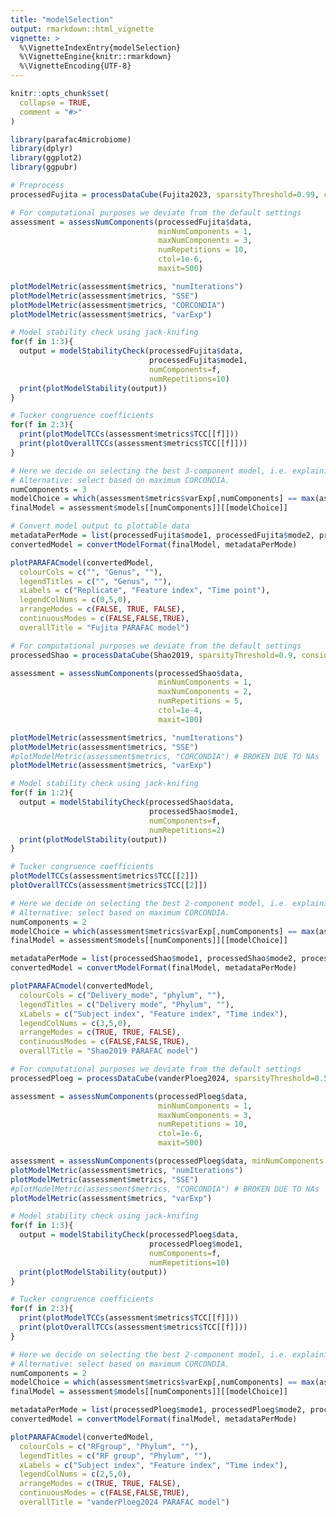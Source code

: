 ```yaml
---
title: "modelSelection"
output: rmarkdown::html_vignette
vignette: >
  %\VignetteIndexEntry{modelSelection}
  %\VignetteEngine{knitr::rmarkdown}
  %\VignetteEncoding{UTF-8}
---
```


```r
knitr::opts_chunk$set(
  collapse = TRUE,
  comment = "#>"
)
```

```r
library(parafac4microbiome)
library(dplyr)
library(ggplot2)
library(ggpubr)
```

```r
# Preprocess
processedFujita = processDataCube(Fujita2023, sparsityThreshold=0.99, centerMode=1, scaleMode=2)

# For computational purposes we deviate from the default settings
assessment = assessNumComponents(processedFujita$data,
                                 minNumComponents = 1,
                                 maxNumComponents = 3,
                                 numRepetitions = 10,
                                 ctol=1e-6,
                                 maxit=500)

plotModelMetric(assessment$metrics, "numIterations")
plotModelMetric(assessment$metrics, "SSE")
plotModelMetric(assessment$metrics, "CORCONDIA")
plotModelMetric(assessment$metrics, "varExp")

# Model stability check using jack-knifing
for(f in 1:3){
  output = modelStabilityCheck(processedFujita$data,
                               processedFujita$mode1,
                               numComponents=f,
                               numRepetitions=10)
  print(plotModelStability(output))
}

# Tucker congruence coefficients
for(f in 2:3){
  print(plotModelTCCs(assessment$metrics$TCC[[f]]))
  print(plotOverallTCCs(assessment$metrics$TCC[[f]]))
}

# Here we decide on selecting the best 3-component model, i.e. explaining the largest amount of variation.
# Alternative: select based on maximum CORCONDIA.
numComponents = 3
modelChoice = which(assessment$metrics$varExp[,numComponents] == max(assessment$metrics$varExp[,numComponents]))
finalModel = assessment$models[[numComponents]][[modelChoice]]

# Convert model output to plottable data
metadataPerMode = list(processedFujita$mode1, processedFujita$mode2, processedFujita$mode3)
convertedModel = convertModelFormat(finalModel, metadataPerMode)

plotPARAFACmodel(convertedModel,
  colourCols = c("", "Genus", ""),
  legendTitles = c("", "Genus", ""),
  xLabels = c("Replicate", "Feature index", "Time point"),
  legendColNums = c(0,5,0),
  arrangeModes = c(FALSE, TRUE, FALSE),
  continuousModes = c(FALSE,FALSE,TRUE),
  overallTitle = "Fujita PARAFAC model")
```

```r
# For computational purposes we deviate from the default settings
processedShao = processDataCube(Shao2019, sparsityThreshold=0.9, considerGroups=TRUE, groupVariable="Delivery_mode", centerMode=1, scaleMode=2)

assessment = assessNumComponents(processedShao$data,
                                 minNumComponents = 1,
                                 maxNumComponents = 2,
                                 numRepetitions = 5,
                                 ctol=1e-4,
                                 maxit=100)

plotModelMetric(assessment$metrics, "numIterations")
plotModelMetric(assessment$metrics, "SSE")
#plotModelMetric(assessment$metrics, "CORCONDIA") # BROKEN DUE TO NAs
plotModelMetric(assessment$metrics, "varExp")

# Model stability check using jack-knifing
for(f in 1:2){
  output = modelStabilityCheck(processedShao$data,
                               processedShao$mode1,
                               numComponents=f,
                               numRepetitions=2)
  print(plotModelStability(output))
}

# Tucker congruence coefficients
plotModelTCCs(assessment$metrics$TCC[[2]])
plotOverallTCCs(assessment$metrics$TCC[[2]])

# Here we decide on selecting the best 2-component model, i.e. explaining the largest amount of variation.
# Alternative: select based on maximum CORCONDIA.
numComponents = 2
modelChoice = which(assessment$metrics$varExp[,numComponents] == max(assessment$metrics$varExp[,numComponents]))
finalModel = assessment$models[[numComponents]][[modelChoice]]

metadataPerMode = list(processedShao$mode1, processedShao$mode2, processedShao$mode3)
convertedModel = convertModelFormat(finalModel, metadataPerMode)

plotPARAFACmodel(convertedModel,
  colourCols = c("Delivery_mode", "phylum", ""),
  legendTitles = c("Delivery mode", "Phylum", ""),
  xLabels = c("Subject index", "Feature index", "Time index"),
  legendColNums = c(3,5,0),
  arrangeModes = c(TRUE, TRUE, FALSE),
  continuousModes = c(FALSE,FALSE,TRUE),
  overallTitle = "Shao2019 PARAFAC model")
```

```r
# For computational purposes we deviate from the default settings
processedPloeg = processDataCube(vanderPloeg2024, sparsityThreshold=0.50, considerGroups=TRUE, groupVariable="RFgroup", centerMode=1, scaleMode=2)

assessment = assessNumComponents(processedPloeg$data,
                                 minNumComponents = 1,
                                 maxNumComponents = 3,
                                 numRepetitions = 10,
                                 ctol=1e-6,
                                 maxit=500)

assessment = assessNumComponents(processedPloeg$data, minNumComponents = 1, maxNumComponents = 3, numRepetitions = 10, ctol=1e-6, maxit=2500)
plotModelMetric(assessment$metrics, "numIterations")
plotModelMetric(assessment$metrics, "SSE")
#plotModelMetric(assessment$metrics, "CORCONDIA") # BROKEN DUE TO NAs
plotModelMetric(assessment$metrics, "varExp")

# Model stability check using jack-knifing
for(f in 1:3){
  output = modelStabilityCheck(processedPloeg$data,
                               processedPloeg$mode1,
                               numComponents=f,
                               numRepetitions=10)
  print(plotModelStability(output))
}

# Tucker congruence coefficients
for(f in 2:3){
  print(plotModelTCCs(assessment$metrics$TCC[[f]]))
  print(plotOverallTCCs(assessment$metrics$TCC[[f]]))
}

# Here we decide on selecting the best 2-component model, i.e. explaining the largest amount of variation.
# Alternative: select based on maximum CORCONDIA.
numComponents = 2
modelChoice = which(assessment$metrics$varExp[,numComponents] == max(assessment$metrics$varExp[,numComponents]))
finalModel = assessment$models[[numComponents]][[modelChoice]]

metadataPerMode = list(processedPloeg$mode1, processedPloeg$mode2, processedPloeg$mode3)
convertedModel = convertModelFormat(finalModel, metadataPerMode)

plotPARAFACmodel(convertedModel,
  colourCols = c("RFgroup", "Phylum", ""),
  legendTitles = c("RF group", "Phylum", ""),
  xLabels = c("Subject index", "Feature index", "Time index"),
  legendColNums = c(2,5,0),
  arrangeModes = c(TRUE, TRUE, FALSE),
  continuousModes = c(FALSE,FALSE,TRUE),
  overallTitle = "vanderPloeg2024 PARAFAC model")
```
